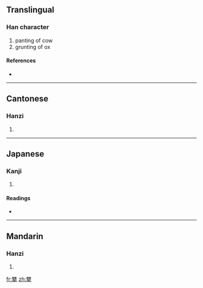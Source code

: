 ==Translingual==

===Han character===
{{Han char|rn=93|rad=牛|as=16|sn=20|four=2050<sub>1</sub>|canj=人土竹手 (OGHQ)}}

# panting of cow
# grunting of ox

====References====
* {{Han ref|kx=0705.100|dkj=20210|dj=1118.010|hdz=31821.150|uh=72A8|ud=29352|bh=F46C|bd=62572}}

----

==Cantonese==

===Hanzi===
{{yue-hanzi|jyut=|y=chau4}}

# {{defn|Cantonese|sort=牛16}}

----

==Japanese==

===Kanji===
{{ja-kanji|grade=|rs=牛16}}

# {{defn|Japanese|sort=牛16}}

====Readings====
* {{ja-readings|on=[[しゅう]] (shū), [[しゅ]] (shu)|kun=}}

----

==Mandarin==

===Hanzi===
{{cmn-hanzi|pin=[[chōu]] ([[chou1]]), [[wéi]] ([[wei2]])|wg=ch'ou<sup>1</sup>, wei<sup>2</sup>}}

# {{defn|Mandarin|sort=牛16}}

[[fr:犨]]
[[zh:犨]]